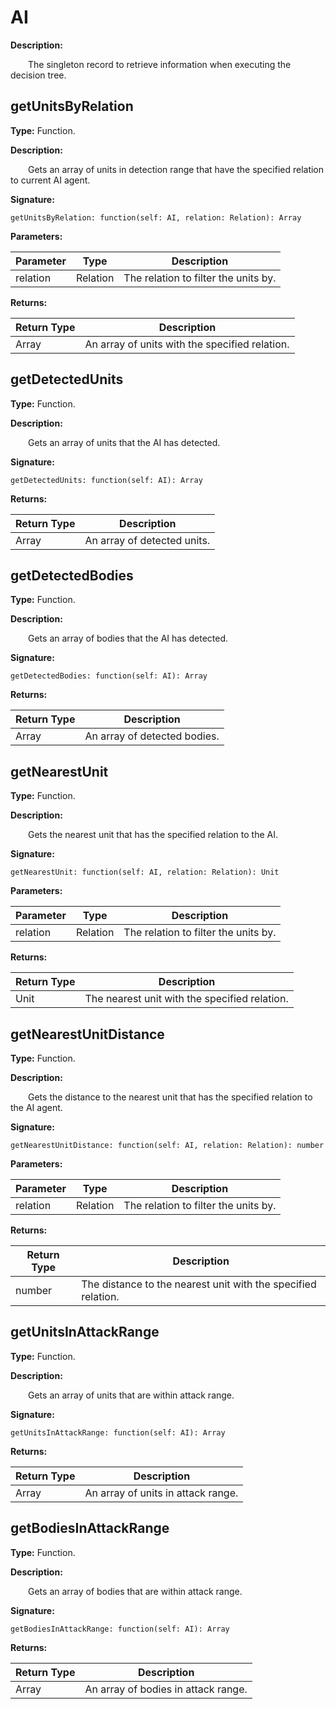 # AI

**Description:**

&emsp;&emsp;The singleton record to retrieve information when executing the decision tree.

## getUnitsByRelation

**Type:** Function.

**Description:**

&emsp;&emsp;Gets an array of units in detection range that have the specified relation to current AI agent.

**Signature:**
```tl
getUnitsByRelation: function(self: AI, relation: Relation): Array
```

**Parameters:**

| Parameter | Type | Description |
| --- | --- | --- |
| relation | Relation | The relation to filter the units by. |

**Returns:**

| Return Type | Description |
| --- | --- |
| Array | An array of units with the specified relation. |

## getDetectedUnits

**Type:** Function.

**Description:**

&emsp;&emsp;Gets an array of units that the AI has detected.

**Signature:**
```tl
getDetectedUnits: function(self: AI): Array
```

**Returns:**

| Return Type | Description |
| --- | --- |
| Array | An array of detected units. |

## getDetectedBodies

**Type:** Function.

**Description:**

&emsp;&emsp;Gets an array of bodies that the AI has detected.

**Signature:**
```tl
getDetectedBodies: function(self: AI): Array
```

**Returns:**

| Return Type | Description |
| --- | --- |
| Array | An array of detected bodies. |

## getNearestUnit

**Type:** Function.

**Description:**

&emsp;&emsp;Gets the nearest unit that has the specified relation to the AI.

**Signature:**
```tl
getNearestUnit: function(self: AI, relation: Relation): Unit
```

**Parameters:**

| Parameter | Type | Description |
| --- | --- | --- |
| relation | Relation | The relation to filter the units by. |

**Returns:**

| Return Type | Description |
| --- | --- |
| Unit | The nearest unit with the specified relation. |

## getNearestUnitDistance

**Type:** Function.

**Description:**

&emsp;&emsp;Gets the distance to the nearest unit that has the specified relation to the AI agent.

**Signature:**
```tl
getNearestUnitDistance: function(self: AI, relation: Relation): number
```

**Parameters:**

| Parameter | Type | Description |
| --- | --- | --- |
| relation | Relation | The relation to filter the units by. |

**Returns:**

| Return Type | Description |
| --- | --- |
| number | The distance to the nearest unit with the specified relation. |

## getUnitsInAttackRange

**Type:** Function.

**Description:**

&emsp;&emsp;Gets an array of units that are within attack range.

**Signature:**
```tl
getUnitsInAttackRange: function(self: AI): Array
```

**Returns:**

| Return Type | Description |
| --- | --- |
| Array | An array of units in attack range. |

## getBodiesInAttackRange

**Type:** Function.

**Description:**

&emsp;&emsp;Gets an array of bodies that are within attack range.

**Signature:**
```tl
getBodiesInAttackRange: function(self: AI): Array
```

**Returns:**

| Return Type | Description |
| --- | --- |
| Array | An array of bodies in attack range. |